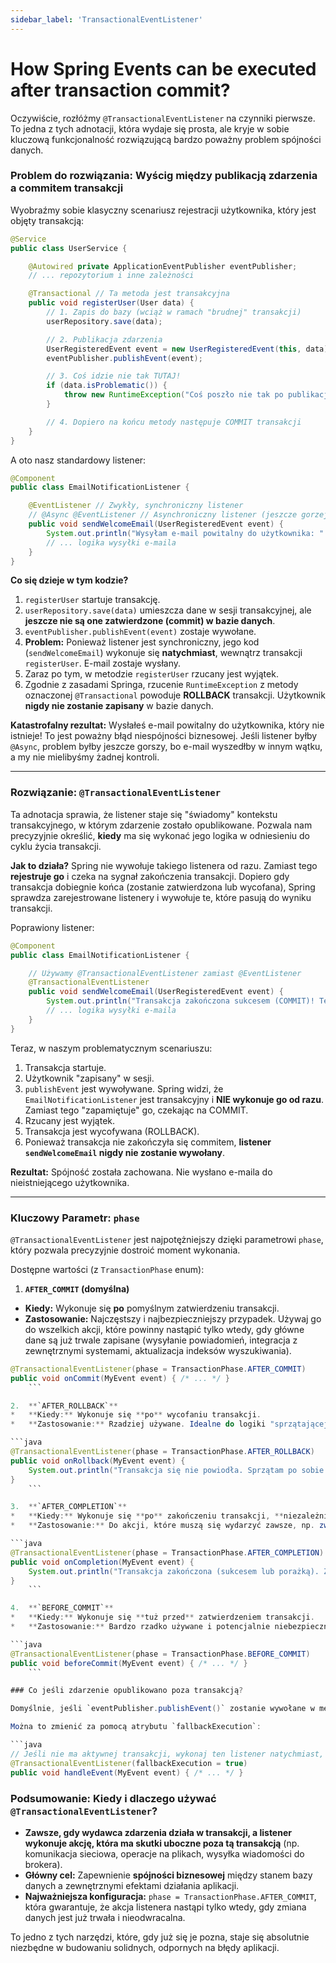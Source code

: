 ```yaml
---
sidebar_label: 'TransactionalEventListener'
---
```


# How Spring Events can be executed after transaction commit?

Oczywiście, rozłóżmy `@TransactionalEventListener` na czynniki pierwsze. To jedna z tych adnotacji, która wydaje się prosta, ale kryje w sobie kluczową funkcjonalność rozwiązującą bardzo poważny problem spójności danych.

### Problem do rozwiązania: Wyścig między publikacją zdarzenia a commitem transakcji

Wyobraźmy sobie klasyczny scenariusz rejestracji użytkownika, który jest objęty transakcją:

```java
@Service
public class UserService {

    @Autowired private ApplicationEventPublisher eventPublisher;
    // ... repozytorium i inne zależności

    @Transactional // Ta metoda jest transakcyjna
    public void registerUser(User data) {
        // 1. Zapis do bazy (wciąż w ramach "brudnej" transakcji)
        userRepository.save(data);

        // 2. Publikacja zdarzenia
        UserRegisteredEvent event = new UserRegisteredEvent(this, data);
        eventPublisher.publishEvent(event);

        // 3. Coś idzie nie tak TUTAJ!
        if (data.isProblematic()) {
            throw new RuntimeException("Coś poszło nie tak po publikacji zdarzenia!");
        }

        // 4. Dopiero na końcu metody następuje COMMIT transakcji
    }
}
```

A oto nasz standardowy listener:

```java
@Component
public class EmailNotificationListener {

    @EventListener // Zwykły, synchroniczny listener
    // @Async @EventListener // Asynchroniczny listener (jeszcze gorzej!)
    public void sendWelcomeEmail(UserRegisteredEvent event) {
        System.out.println("Wysyłam e-mail powitalny do użytkownika: " + event.getUser().getEmail());
        // ... logika wysyłki e-maila
    }
}
```

**Co się dzieje w tym kodzie?**

1.  `registerUser` startuje transakcję.
2.  `userRepository.save(data)` umieszcza dane w sesji transakcyjnej, ale **jeszcze nie są one zatwierdzone (commit) w bazie danych**.
3.  `eventPublisher.publishEvent(event)` zostaje wywołane.
4.  **Problem:** Ponieważ listener jest synchroniczny, jego kod (`sendWelcomeEmail`) wykonuje się **natychmiast**, wewnątrz transakcji `registerUser`. E-mail zostaje wysłany.
5.  Zaraz po tym, w metodzie `registerUser` rzucany jest wyjątek.
6.  Zgodnie z zasadami Springa, rzucenie `RuntimeException` z metody oznaczonej `@Transactional` powoduje **ROLLBACK** transakcji. Użytkownik **nigdy nie zostanie zapisany** w bazie danych.

**Katastrofalny rezultat:** Wysłałeś e-mail powitalny do użytkownika, który nie istnieje! To jest poważny błąd niespójności biznesowej. Jeśli listener byłby `@Async`, problem byłby jeszcze gorszy, bo e-mail wyszedłby w innym wątku, a my nie mielibyśmy żadnej kontroli.

---

### Rozwiązanie: `@TransactionalEventListener`

Ta adnotacja sprawia, że listener staje się "świadomy" kontekstu transakcyjnego, w którym zdarzenie zostało opublikowane. Pozwala nam precyzyjnie określić, **kiedy** ma się wykonać jego logika w odniesieniu do cyklu życia transakcji.

**Jak to działa?**
Spring nie wywołuje takiego listenera od razu. Zamiast tego **rejestruje go** i czeka na sygnał zakończenia transakcji. Dopiero gdy transakcja dobiegnie końca (zostanie zatwierdzona lub wycofana), Spring sprawdza zarejestrowane listenery i wywołuje te, które pasują do wyniku transakcji.

Poprawiony listener:

```java
@Component
public class EmailNotificationListener {

    // Używamy @TransactionalEventListener zamiast @EventListener
    @TransactionalEventListener
    public void sendWelcomeEmail(UserRegisteredEvent event) {
        System.out.println("Transakcja zakończona sukcesem (COMMIT)! Teraz bezpiecznie wysyłam e-mail do: " + event.getUser().getEmail());
        // ... logika wysyłki e-maila
    }
}
```

Teraz, w naszym problematycznym scenariuszu:
1.  Transakcja startuje.
2.  Użytkownik "zapisany" w sesji.
3.  `publishEvent` jest wywoływane. Spring widzi, że `EmailNotificationListener` jest transakcyjny i **NIE wykonuje go od razu**. Zamiast tego "zapamiętuje" go, czekając na COMMIT.
4.  Rzucany jest wyjątek.
5.  Transakcja jest wycofywana (ROLLBACK).
6.  Ponieważ transakcja nie zakończyła się commitem, **listener `sendWelcomeEmail` nigdy nie zostanie wywołany**.

**Rezultat:** Spójność została zachowana. Nie wysłano e-maila do nieistniejącego użytkownika.

---

### Kluczowy Parametr: `phase`

`@TransactionalEventListener` jest najpotężniejszy dzięki parametrowi `phase`, który pozwala precyzyjnie dostroić moment wykonania.

Dostępne wartości (z `TransactionPhase` enum):

1.  **`AFTER_COMMIT` (domyślna)**
*   **Kiedy:** Wykonuje się **po** pomyślnym zatwierdzeniu transakcji.
*   **Zastosowanie:** Najczęstszy i najbezpieczniejszy przypadek. Używaj go do wszelkich akcji, które powinny nastąpić tylko wtedy, gdy główne dane są już trwale zapisane (wysyłanie powiadomień, integracja z zewnętrznymi systemami, aktualizacja indeksów wyszukiwania).

```java
@TransactionalEventListener(phase = TransactionPhase.AFTER_COMMIT)
public void onCommit(MyEvent event) { /* ... */ }
    ```

2.  **`AFTER_ROLLBACK`**
*   **Kiedy:** Wykonuje się **po** wycofaniu transakcji.
*   **Zastosowanie:** Rzadziej używane. Idealne do logiki "sprzątającej". Np. jeśli w ramach transakcji stworzyłeś jakiś tymczasowy plik na dysku, to po rollbacku chcesz go usunąć.

```java
@TransactionalEventListener(phase = TransactionPhase.AFTER_ROLLBACK)
public void onRollback(MyEvent event) {
    System.out.println("Transakcja się nie powiodła. Sprzątam po sobie...");
}
    ```

3.  **`AFTER_COMPLETION`**
*   **Kiedy:** Wykonuje się **po** zakończeniu transakcji, **niezależnie od jej wyniku** (commit czy rollback).
*   **Zastosowanie:** Do akcji, które muszą się wydarzyć zawsze, np. zwolnienie jakiegoś zasobu, odblokowanie rekordu w zewnętrznym systemie, usunięcie flagi "w trakcie przetwarzania".

```java
@TransactionalEventListener(phase = TransactionPhase.AFTER_COMPLETION)
public void onCompletion(MyEvent event) {
    System.out.println("Transakcja zakończona (sukcesem lub porażką). Zwalniam zasoby.");
}
    ```

4.  **`BEFORE_COMMIT`**
*   **Kiedy:** Wykonuje się **tuż przed** zatwierdzeniem transakcji.
*   **Zastosowanie:** Bardzo rzadko używane i potencjalnie niebezpieczne. Listener wciąż wykonuje się w ramach tej samej transakcji. Może być używany do ostatecznej walidacji lub do tzw. "flushowania" sesji Hibernate przed commitem. Rzucenie wyjątku z tego listenera spowoduje rollback całej transakcji.

```java
@TransactionalEventListener(phase = TransactionPhase.BEFORE_COMMIT)
public void beforeCommit(MyEvent event) { /* ... */ }
    ```

### Co jeśli zdarzenie opublikowano poza transakcją?

Domyślnie, jeśli `eventPublisher.publishEvent()` zostanie wywołane w metodzie, która **nie jest** oznaczona `@Transactional`, to `@TransactionalEventListener` **w ogóle się nie wykona**. Jest to zabezpieczenie, aby nie wykonywać logiki, która zakłada istnienie transakcji.

Można to zmienić za pomocą atrybutu `fallbackExecution`:

```java
// Jeśli nie ma aktywnej transakcji, wykonaj ten listener natychmiast, tak jakby był zwykłym @EventListener.
@TransactionalEventListener(fallbackExecution = true)
public void handleEvent(MyEvent event) { /* ... */ }
```

### Podsumowanie: Kiedy i dlaczego używać `@TransactionalEventListener`?

*   **Zawsze, gdy wydawca zdarzenia działa w transakcji, a listener wykonuje akcję, która ma skutki uboczne poza tą transakcją** (np. komunikacja sieciowa, operacje na plikach, wysyłka wiadomości do brokera).
*   **Główny cel:** Zapewnienie **spójności biznesowej** między stanem bazy danych a zewnętrznymi efektami działania aplikacji.
*   **Najważniejsza konfiguracja:** `phase = TransactionPhase.AFTER_COMMIT`, która gwarantuje, że akcja listenera nastąpi tylko wtedy, gdy zmiana danych jest już trwała i nieodwracalna.

To jedno z tych narzędzi, które, gdy już się je pozna, staje się absolutnie niezbędne w budowaniu solidnych, odpornych na błędy aplikacji.